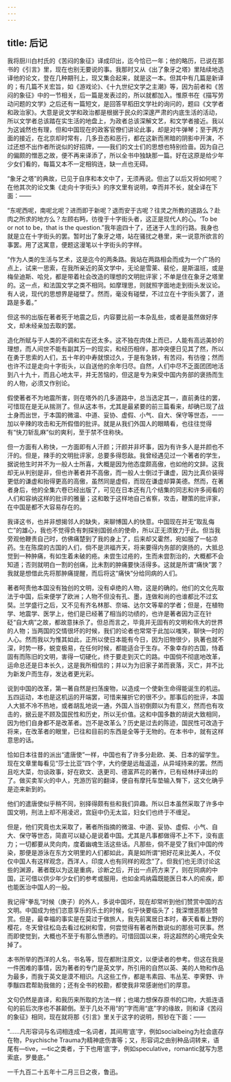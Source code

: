 ```yaml
---
---
---
```

title: 后记
---



我将厨川白村氏的《苦闷的象征》译成印出，迄今恰已一年；他的略历，已说在那书的《引言》里，现在也别无要说的事。我那时又从《出了象牙之塔》里陆续地选译他的论文，登在几种期刊上，现又集合起来，就是这一本。但其中有几篇是新译的；有几篇不关宏旨，如《游戏论》、《十九世纪文学之主潮》等，因为前者和《苦闷的象征》中的一节相关，后一篇是发表过的，所以就都加入。惟原书在《描写劳动问题的文学》之后还有一篇短文，是回答早稻田文学社的询问的，题曰《文学者和政治家》。大意是说文学和政治都是根据于民众的深邃严肃的内底生活的活动，所以文学者总该踏在实生活的地盘上，为政者总该深解文艺，和文学者接近。我以为这诚然也有理，但和中国现在的政客官僚们讲论此事，却是对牛弹琴；至于两方面的接近，在北京却时常有，几多丑态和恶行，都在这新而黑暗的阴影中开演，不过还想不出作者所说似的好招牌，——我们的文士们的思想也特别俭啬。因为自己的偏颇的憎恶之故，便不再来译添了，所以全书中独缺那一篇。好在这原是给少年少女们看的，每篇又本不一定相钩连，缺一点也无碍。

“象牙之塔”的典故，已见于自序和本文中了，无须再说。但出了以后又将如何呢？在他其次的论文集《走向十字街头》的序文里有说明，幸而并不长，就全译在下面：——

“东呢西呢，南呢北呢？进而即于新呢？退而安于古呢？往灵之所教的道路么？赴肉之所求的地方么？左顾右眄，彷徨于十字街头者，这正是现代人的心。‘To be or not to be，that is the question.”我年逾四十了，还迷于人生的行路。我身也就是立在十字街头的罢。暂时出了象牙之塔，站在骚扰之巷里，来一说意所欲言的事罢。用了这寓意，便题这漫笔以十字街头的字样。

“作为人类的生活与艺术，这是迄今的两条路。我站在两路相会而成为一个广场的点上，试来一思索，在我所亲近的英文学中，无论是雪莱、裴伦，是斯温班，或是梅垒迪斯、哈兑，都是带着社会改造的理想的文明批评家；不单是住在象牙之塔里的。这一点，和法国文学之类不相同。如摩理思，则就照字面地走到街头发议论。有人说，现代的思想界是碰壁了。然而，毫没有碰壁，不过立在十字街头罢了，道路是多着。”

但这书的出版在著者死于地震之后，内容要比前一本杂乱些，或者是虽然做好序文，却未经亲加去取的罢。

造化所赋与于人类的不调和实在还太多。这不独在肉体上而已，人能有高远美妙的理想，而人间世不能有副其万一的现实，和经历相伴，那冲突便日见其了然，所以在勇于思索的人们，五十年的中寿就恨过久，于是有急转，有苦闷，有彷徨；然而也许不过是走向十字街头，以自送他的余年归尽。自然，人们中尽不乏面团团地活到八十九十，而且心地太平，并无苦恼的，但这是专为来受中国内务部的褒扬而生的人物，必须又作别论。

假使著者不为地震所害，则在塔外的几多道路中，总当选定其一，直前勇往的罢，可惜现在是无从揣测了。但从这本书，尤其是最紧要的前三篇看来，却确已现了战士身而出世，于本国的微温、中道、妥协、虚假、小气、自大、保守等世态，一一加以辛辣的攻击和无所假借的批评。就是从我们外国人的眼睛看，也往往觉得有“快刀斩乱麻”似的爽利，至于禁不住称快。

但一方面有人称快，一方面即有人汗颜；汗颜并非坏事，因为有许多人是并颜也不汗的。但是，辣手的文明批评家，总要多得怨敌。我曾经遇见过一个著者的学生，据说他生时并不为一般人士所喜，大概是因为他态度颇高傲，也如他的文辞。这我却无从判别是非，但也许著者并不高傲，而一般人士倒过于谦虚，因为比真价装得更低的谦虚和抬得更高的高傲，虽然同是虚假，而现在谦虚却算美德。然而，在著者身后，他的全集六卷已经出版了，可见在日本还有几个结集的同志和许多阅看的人们和容纳这样的批评的雅量；这和敢于这样地自己省察，攻击，鞭策的批评家，在中国是都不大容易存在的。

我译这书，也并非想揭邻人的缺失，来聊博国人的快意。中国现在并无“取乱侮亡”的雄心，我也不觉得负有刺探别国弱点的使命，所以正无须致力于此。但当我旁观他鞭责自己时，仿佛痛楚到了我的身上了，后来却又霍然，宛如服了一帖凉药。生在陈腐的古国的人们，倘不是洪福齐天，将来要得内务部的褒扬的，大抵总觉到一种肿痛，有如生着未破的疮。未尝生过疮的，生而未尝割治的，大概都不会知道；否则就明白一割的创痛，比未割的肿痛要快活得多。这就是所谓“痛快”罢？我就是想借此先将那肿痛提醒，而后将这“痛快”分给同病的人们。

著者呵责他本国没有独创的文明，没有卓绝的人物，这是的确的。他们的文化先取法于中国，后来便学了欧洲；人物不但没有孔、墨，连做和尚的也谁都比不过玄奘。兰学盛行之后，又不见有齐名林那、奈端、达尔文等辈的学者；但是，在植物学、地震学、医学上，他们是已经著了相当的功绩的，也许是著者因为正在针砭“自大病”之故，都故意抹杀了。但总而言之，毕竟并无固有的文明和伟大的世界的人物；当两国的交情很坏的时候，我们的论者也常常于此加以嗤笑，聊快一时的人心。然而我以为惟其如此，正所以使日本能有今日，因为旧物很少，执著也就不深，时势一移，蜕变极易，在任何时候，都能适合于生存。不象幸存的古国，恃着固有而陈旧的文明，害得一切硬化，终于要走到灭亡的路。中国倘不彻底地改革，运命总还是日本长久，这是我所相信的；并以为为旧家子弟而衰落，灭亡，并不比为新发户而生存，发达者更光彩。

说到中国的改革，第一著自然是扫荡废物，以造成一个使新生命得能诞生的机运。五四运动，本也是这机运的开端罢，可惜来摧折它的很不少。那事后的批评，本国人大抵不冷不热地，或者胡乱地说一通，外国人当初倒颇以为有意义，然而也有攻击的，据云是不顾及国民性和历史，所以无价值。这和中国多数的胡说大致相同，因为他们自身都不是改革者。岂不是改革么？历史是过去的陈迹，国民性可改造于将来，在改革者的眼里，已往和目前的东西是全等于无物的。在本书中，就有这样意思的话。

恰如日本往昔的派出“遣唐使”一样，中国也有了许多分赴欧、美、日本的留学生。现在文章里每看见“莎士比亚”四个字，大约便是远哉遥遥，从异域持来的罢。然而且吃大菜，勿谈政事，好在欧文、迭更司、德富芦花的著作，已有经林纾译出的了。做买卖军火的中人，充游历官的翻译，便自有摩托车垫输入臀下，这文化确乎是迩来新到的。

他们的遣唐使似乎稍不同，别择得颇有些和我们异趣。所以日本虽然采取了许多中国文明，刑法上却不用凌迟，宫庭中仍无太监，妇女们也终于不缠足。

但是，他们究竟也太采取了，著者所指摘的微温、中道、妥协、虚假、小气、自大、保守等世态，简直可以疑心是说着中国。尤其是凡事都做得不上不下，没有底力；一切都要从灵向肉，度着幽魂生活这些话。凡那些，倘不是受了我们中国的传染，那便是游泳在东方文明里的人们都如此，真是如所谓“把好花来比美人，不仅仅中国人有这样观念，西洋人，印度人也有同样的观念”了。但我们也无须讨论这些的渊源，著者既以为这是重病，诊断之后，开出一点药方来了，则在同病的中国，正可借以供少年少女们的参考或服用，也如金鸡纳霜既能医日本人的疟疾，即也能医治中国人的一般。

我记得“拳乱”时候（庚子）的外人，多说中国坏，现在却常听到他们赞赏中国的古文明。中国成为他们恣意享乐的乐土的时候，似乎快要临头了；我深憎恶那些赞赏。但是，最幸福的事实是在莫过于做旅人，我先前寓居日本时，春天看看上野的樱花，冬天曾往松岛去看过松树和雪，何尝觉得有著者所数说似的那些可厌事。然而即使觉到，大概也不至于有那么愤懑的。可惜回国以来，将这超然的心境完全失掉了。

本书所举的西洋的人名，书名等，现在都附注原文，以便读者的参考。但这在我是一件困难的事情，因为著者的专门是英文学，所引用的自然以英、美的人物和作品为最多，而我于英文是漠不相识。凡这些工作，都是韦素园、韦丛芜、李霁野、许季黻四君帮助我做的；还有全书的校勘，都使我非常感谢他们的厚意。

文句仍然是直译，和我历来所取的方法一样；也竭力想保存原书的口吻，大抵连语句的前后次序也不甚颠倒。至于几处不用“的”字而用“底”字的缘故，则和译《苦闷的象征》相同，现在就将那《引言》里关于这字的说明，照钞在下面：——

“……凡形容词与名词相连成一名词者，其间用‘底’字，例如socialbeing为社会底存在物，Psychische Trauma为精神底伤害等；又，形容词之由别种品词转来，语尾有—tive，—tic之类者，于下也用‘底’字，例如speculative，romantic就写为思索底，罗曼底。”

一千九百二十五年十二月三日之夜，鲁迅。